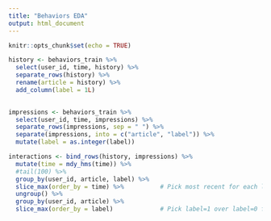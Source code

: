 ```yaml
---
title: "Behaviors EDA"
output: html_document
---
```


```r
knitr::opts_chunk$set(echo = TRUE)
```

```r
history <- behaviors_train %>%
  select(user_id, time, history) %>%
  separate_rows(history) %>%
  rename(article = history) %>%
  add_column(label = 1L) 
  

impressions <- behaviors_train %>%
  select(user_id, time, impressions) %>%
  separate_rows(impressions, sep = " ") %>%
  separate(impressions, into = c("article", "label")) %>%
  mutate(label = as.integer(label))
```


```r
interactions <- bind_rows(history, impressions) %>%
  mutate(time = mdy_hms(time)) %>%
  #tail(100) %>%
  group_by(user_id, article, label) %>%
  slice_max(order_by = time) %>%          # Pick most recent for each label, user, article
  ungroup() %>%
  group_by(user_id, article) %>%
  slice_max(order_by = label)             # Pick label=1 over label=0 for duplicated user-article pairs

```

